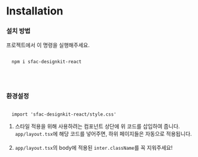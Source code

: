 # Installation


### 설치 방법

프로젝트에서 이 명령을 실행해주세요.
```tsx copy 

  npm i sfac-designkit-react

```

<br/><br/>
### 환경설정

```tsx copy 

  import 'sfac-designkit-react/style.css'

```
1. 스타일 적용을 위해 사용하려는 컴포넌트 상단에 위 코드를 삽입하여 줍니다.<br/>
`app/layout.tsx`에 해당 코드를 넣어주면, 하위 페이지들은 자동으로 적용됩니다. <br/><br/>
2. `app/layout.tsx`의 body에 적용된 `inter.className`를 꼭 지워주세요!
